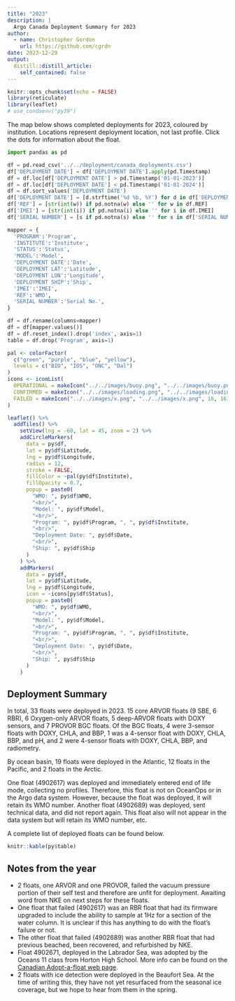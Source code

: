 ```yaml
---
title: "2023"
description: |
  Argo Canada Deployment Summary for 2023
author:
  - name: Christopher Gordon
    url: https://github.com/cgrdn
date: 2023-12-29
output:
  distill::distill_article:
    self_contained: false
---
```



```r
knitr::opts_chunk$set(echo = FALSE)
library(reticulate)
library(leaflet)
# use_condaenv("py39")
```

The map below shows completed deployments for 2023, coloured by institution. Locations represent deployment location, not last profile. Click the dots for information about the float.

```python
import pandas as pd

df = pd.read_csv('../../deployment/canada_deployments.csv')
df['DEPLOYMENT DATE'] = df['DEPLOYMENT DATE'].apply(pd.Timestamp)
df = df.loc[df['DEPLOYMENT DATE'] > pd.Timestamp('01-01-2023')]
df = df.loc[df['DEPLOYMENT DATE'] < pd.Timestamp('01-01-2024')]
df = df.sort_values('DEPLOYMENT DATE')
df['DEPLOYMENT DATE'] = [d.strftime('%d %b, %Y') for d in df['DEPLOYMENT DATE']]
df['REF'] = [str(int(w)) if pd.notna(w) else '' for w in df.REF]
df['IMEI'] = [str(int(i)) if pd.notna(i) else '' for i in df.IMEI]
df['SERIAL NUMBER'] = [s if pd.notna(s) else '' for s in df['SERIAL NUMBER']]

mapper = {
  'PROGRAM':'Program',
  'INSTITUTE':'Institute',
  'STATUS':'Status',
  'MODEL':'Model',
  'DEPLOYMENT DATE':'Date',
  'DEPLOYMENT LAT':'Latitude',
  'DEPLOYMENT LON':'Longitude',
  'DEPLOYMENT SHIP':'Ship',
  'IMEI':'IMEI',
  'REF':'WMO',
  'SERIAL NUMBER':'Serial No.',
}

df = df.rename(columns=mapper)
df = df[mapper.values()]
df = df.reset_index().drop('index', axis=1)
table = df.drop('Program', axis=1)
```

```r
pal <- colorFactor(
  c("green", "purple", "blue", "yellow"),
  levels = c("BIO", "IOS", "ONC", "Dal")
)
icons <- iconList(
  OPERATIONAL = makeIcon("../../images/buoy.png", "../../images/buoy.png", 16, 16),
  CONFIRMED = makeIcon("../../images/loading.png", "../../images/loading.png", 16, 16),
  FAILED = makeIcon("../../images/x.png", "../../images/x.png", 16, 16)
)

leaflet() %>%
  addTiles() %>%
    setView(lng = -60, lat = 45, zoom = 2) %>%
    addCircleMarkers(
      data = py$df,
      lat = py$df$Latitude,
      lng = py$df$Longitude,
      radius = 12,
      stroke = FALSE,
      fillColor = ~pal(py$df$Institute),
      fillOpacity = 0.7,
      popup = paste0(
        "WMO: ", py$df$WMO,
        "<br/>",
        "Model: ", py$df$Model,
        "<br/>",
        "Program: ", py$df$Program, ", ", py$df$Institute,
        "<br/>",
        "Deployment Date: ", py$df$Date,
        "<br/>",
        "Ship: ", py$df$Ship
      )
    ) %>%
    addMarkers(
      data = py$df,
      lat = py$df$Latitude,
      lng = py$df$Longitude,
      icon = ~icons[py$df$Status],
      popup = paste0(
        "WMO: ", py$df$WMO,
        "<br/>",
        "Model: ", py$df$Model,
        "<br/>",
        "Program: ", py$df$Program, ", ", py$df$Institute,
        "<br/>",
        "Deployment Date: ", py$df$Date,
        "<br/>",
        "Ship: ", py$df$Ship
      )
    )
```

## Deployment Summary

In total, 33 floats were deployed in 2023. 15 core ARVOR floats (9 SBE, 6 RBR), 6 Oxygen-only ARVOR floats, 5 deep-ARVOR floats with DOXY sensors, and 7 PROVOR BGC floats. Of the BGC floats, 4 were 3-sensor floats with DOXY, CHLA, and BBP, 1 was a 4-sensor float with DOXY, CHLA, BBP, and pH, and 2 were 4-sensor floats with DOXY, CHLA, BBP, and radiometry. 

By ocean basin, 19 floats were deployed in the Atlantic, 12 floats in the Pacific, and 2 floats in the Arctic.

One float (4902617) was deployed and immediately entered end of life mode, collecting no profiles. Therefore, this float is not on OceanOps or in the Argo data system. However, because the float was deployed, it will retain its WMO number. Another float (4902689) was deployed, sent technical data, and did not report again. This float also will not appear in the data system but will retain its WMO number, etc. 

A complete list of deployed floats can be found below. 

```r
knitr::kable(py$table)
```

## Notes from the year

- 2 floats, one ARVOR and one PROVOR, failed the vacuum pressure portion of their self test and therefore are unfit for deployment. Awaiting word from NKE on next steps for these floats. 
- One float that failed (4902617) was an RBR float that had its firmware upgraded to include the ability to sample at 1Hz for a section of the water column. It is unclear if this has anything to do with the float's failure or not.
- The other float that failed (4902689) was another RBR float that had previous beached, been recovered, and refurbished by NKE.  
- Float 4902671, deployed in the Labrador Sea, was adopted by the Oceans 11 class from Horton High School. More info can be found on the [Canadian Adopt-a-float web page](https://sites.google.com/view/adopt-a-float-ca/data-explorer?authuser=0).
- 2 floats with ice detection were deployed in the Beaufort Sea. At the time of writing this, they have not yet resurfaced from the seasonal ice coverage, but we hope to hear from them in the spring.
